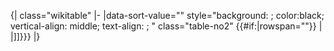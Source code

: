 <noinclude>{| class="wikitable"
|-
|</noinclude>data-sort-value="{{{sort|否}}}" style="background: {{{color|#eddbc5}}}; color:black; vertical-align: middle; text-align: {{{align|center}}}; {{{style|}}}" class="table-no2" {{#if:{{{rowspan|}}}|rowspan="{{{rowspan}}}"}} | {{{text|[[File:Orange x.svg|13px|link={{{link|}}}|{{{1|否}}}]]}}}<noinclude>
|}
{{documentation|Template:Table cell templates/doc}}</noinclude>